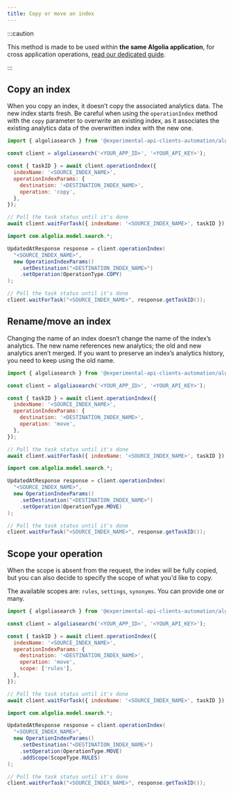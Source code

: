 ```yaml
---
title: Copy or move an index
---
```


:::caution

This method is made to be used within **the same Algolia application**, for cross application operations, [read our dedicated guide](/docs/clients/guides/copy-index-to-another-application).

:::


## Copy an index

When you copy an index, it doesn’t copy the associated analytics data. The new index starts fresh. Be careful when using the `operationIndex` method with the `copy` parameter to overwrite an existing index, as it associates the existing analytics data of the overwritten index with the new one.

<TabsLanguage values={languagesTabValuesNoPHP}>
<TabItem value="javascript">

```js
import { algoliasearch } from '@experimental-api-clients-automation/algoliasearch';

const client = algoliasearch('<YOUR_APP_ID>', '<YOUR_API_KEY>');

const { taskID } = await client.operationIndex({
  indexName: '<SOURCE_INDEX_NAME>',
  operationIndexParams: {
    destination: '<DESTINATION_INDEX_NAME>',
    operation: 'copy',
  },
});

// Poll the task status until it's done
await client.waitForTask({ indexName: '<SOURCE_INDEX_NAME>', taskID });
```

</TabItem>
<TabItem value="java">

```java
import com.algolia.model.search.*;

UpdatedAtResponse response = client.operationIndex(
  "<SOURCE_INDEX_NAME>",
  new OperationIndexParams()
    .setDestination("<DESTINATION_INDEX_NAME>")
    .setOperation(OperationType.COPY)
);

// Poll the task status until it's done
client.waitForTask("<SOURCE_INDEX_NAME>", response.getTaskID());
```

</TabItem>
</TabsLanguage>

## Rename/move an index

Changing the name of an index doesn’t change the name of the index’s analytics. The new name references new analytics; the old and new analytics aren’t merged. If you want to preserve an index’s analytics history, you need to keep using the old name.

<TabsLanguage values={languagesTabValuesNoPHP}>
<TabItem value="javascript">

```js
import { algoliasearch } from '@experimental-api-clients-automation/algoliasearch';

const client = algoliasearch('<YOUR_APP_ID>', '<YOUR_API_KEY>');

const { taskID } = await client.operationIndex({
  indexName: '<SOURCE_INDEX_NAME>',
  operationIndexParams: {
    destination: '<DESTINATION_INDEX_NAME>',
    operation: 'move',
  },
});

// Poll the task status until it's done
await client.waitForTask({ indexName: '<SOURCE_INDEX_NAME>', taskID });
```

</TabItem>
<TabItem value="java">

```java
import com.algolia.model.search.*;

UpdatedAtResponse response = client.operationIndex(
  "<SOURCE_INDEX_NAME>",
  new OperationIndexParams()
    .setDestination("<DESTINATION_INDEX_NAME>")
    .setOperation(OperationType.MOVE)
);

// Poll the task status until it's done
client.waitForTask("<SOURCE_INDEX_NAME>", response.getTaskID());
```

</TabItem>
</TabsLanguage>

## Scope your operation

When the scope is absent from the request, the index will be fully copied, but you can also decide to specify the scope of what you'd like to copy.

The available scopes are: `rules`, `settings`, `synonyms`. You can provide one or many.

<TabsLanguage values={languagesTabValuesNoPHP}>
<TabItem value="javascript">

```js
import { algoliasearch } from '@experimental-api-clients-automation/algoliasearch';

const client = algoliasearch('<YOUR_APP_ID>', '<YOUR_API_KEY>');

const { taskID } = await client.operationIndex({
  indexName: '<SOURCE_INDEX_NAME>',
  operationIndexParams: {
    destination: '<DESTINATION_INDEX_NAME>',
    operation: 'move',
    scope: ['rules'],
  },
});

// Poll the task status until it's done
await client.waitForTask({ indexName: '<SOURCE_INDEX_NAME>', taskID });
```

</TabItem>
<TabItem value="java">

```java
import com.algolia.model.search.*;

UpdatedAtResponse response = client.operationIndex(
  "<SOURCE_INDEX_NAME>",
  new OperationIndexParams()
    .setDestination("<DESTINATION_INDEX_NAME>")
    .setOperation(OperationType.MOVE)
    .addScope(ScopeType.RULES)
);

// Poll the task status until it's done
client.waitForTask("<SOURCE_INDEX_NAME>", response.getTaskID());
```

</TabItem>
</TabsLanguage>
